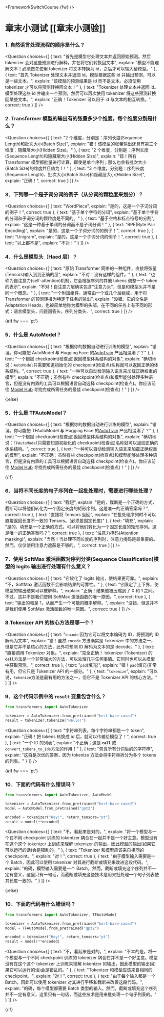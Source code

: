 <FrameworkSwitchCourse {fw} />

<!-- DISABLE-FRONTMATTER-SECTIONS -->

# 章末小测试 [[章末小测验]]

<CourseFloatingBanner
    chapter={2}
    classNames="absolute z-10 right-0 top-0"
/>

### 1. 自然语言处理流程的顺序是什么？
<Question
	choices={[
		{
			text: "首先是模型它处理文本并返回原始预测。然后 tokenizer 会对这些预测进行解释，并在将它们转换回文本",
			explain: "模型不能理解文本！必须首先使用 tokenizer 将文本转换为 id，之后才可以输入给模型。"
		},
		{
			text: "首先 Tokenizer 处理文本并返回 id。模型根据这些 id 并输出预测，可以是一些文本。",
			explain: "该模型的预测结果是 id 而不是文本。必须使用 tokenizer 才可以将预测转换回文本！"
		},
		{
			text: "Tokenizer 处理文本并返回 id。模型处理这些 id 并输出一个预测。然后可以再次使用 tokenizer 将这些预测转换回某些文本。",
			explain: "正确！Tokenizer 可以用于 id 与文本的相互转换。",
            correct: true
		}
	]}
/>

### 2. Transformer 模型的输出有的张量多少个维度，每个维度分别是什么？
<Question
	choices={[
		{
			text: "2 个维度，分别是：序列长度(Sequence Length)和批次大小(Batch Size)",
			explain: "错！该模型的张量输出还具有第三个维度：隐藏层大小(Hidden Size)。"
		},
		{
			text: "2 个维度，分别是：序列长度(Sequence Length)和隐藏层大小(Hidden Size)",
			explain: "错！所有 Transformer 模型都批量进行计算，即使是单个序列；那么也会有批次大小(Batch Size)的维度并且值为 1！"
		},
		{
			text: "3 个维度，分别是：序列长度(Sequence Length)、批次大小(Batch Size)和隐藏层大小(Hidden Size)",
			explain: "正确！",
            correct: true
		}
	]}
/>

### 3．下列哪一个是子词分词的例子（从分词的颗粒度来划分）？
<Question
	choices={[
		{
			text: "WordPiece",
			explain: "是的，这是一个子词分词的例子！",
            correct: true
		},
		{
			text: "基于单个字符的分词",
			explain: "基于单个字符的分词和子词分词的颗粒度是不同的。"
		},
		{
			text: "基于空格和标点符号的分割",
			explain: "这是一种基于单词的分词而不是子词分词！"
		},
		{
			text: "BPE(Byte Pair Encoding)",
			explain: "是的，这是一个子词分词的的例子！",
            correct: true
        },
		{
			text: "Unigram",
			explain: "是的，这是一个子词分词的例子！",
            correct: true
        },
		{
			text: "以上都不是",
			explain: "不对！"
        }
	]}
/>

### 4．什么是模型头（Haed 层）？
<Question
	choices={[
		{
			text: "原始 Transformer 网络的一种组件，直接将张量(Tensors)输入到到正确的层",
			explain: "不对！没有这样的组件。"
		},
		{
			text: "也称为自注意力(self-attention)机制，它会根据序列的其他 tokens 调整一个 token 的表示",
			explain: "不对！自注意力层确实包含“注意力头”，但是和模型头并不是同一个概念。"
		},
		{
			text: "一个附加组件，通常由一个或几个层组成，用于将 Transformer 的预测转换为特定于任务的输出",
			explain: "没错。它的全名是 Adaptation Heads，也被简单地称为模型的头部，在不同的任务上有不同的形式：语言模型头，问题回答头，序列分类头．",
			correct: true
		} 
	]}
/>

{#if fw === 'pt'}
### 5．什么是 AutoModel？
<Question
	choices={[
		{
			text: "根据你的数据自动进行训练的模型",
			explain: "错误。你可能把 AutoModel 与 Hugging Face 的<a href='https://huggingface.co/autotrain'>AutoTrain</a> 产品相混淆了？"
		},
		{
			text: "一个根据 checkpoint(检查点)返回模型体系结构的对象",
			explain: "确切地说：<code>AutoModel</code>只需要知道初始化的 checkpoint(检查点)名称就可以返回正确的体系结构。",
			correct: true
		},
		{
			text: "一种可以自动检测输入语言来加载正确权重的模型",
			explain: "不正确；虽然有些 checkpoint(检查点)和模型能够处理多种语言，但是没有内置的工具可以根据语言自动选择 checkpoint(检查点)。你应该前往 <a href='https://huggingface.co/models'>Model Hub</a> 寻找完成所需任务的最佳 checkpoint(检查点)！"
		} 
	]}
/>

{:else}
### 5．什么是 TFAutoModel？
<Question
	choices={[
		{
			text: "根据你的数据自动进行训练的模型",
			explain: "错误。你可能把 TFAutoModel 与 Hugging Face 的<a href='https://huggingface.co/autotrain'>AutoTrain</a> 产品相混淆了？"
		},
		{
			text: "一个根据 checkpoint(检查点)返回模型体系结构的对象",
			explain: "确切地说：<code>TFAutoModel</code>只需要知道初始化的 checkpoint(检查点)名称就可以返回正确的体系结构。",
			correct: true
		},
		{
			text: "一种可以自动检测输入语言来加载正确权重的模型",
			explain: "不正确；虽然有些 checkpoint(检查点)和模型能够处理多种语言，但是没有内置的工具可以根据语言自动选择 checkpoint(检查点)。你应该前往 <a href='https://huggingface.co/models'>Model Hub</a> 寻找完成所需任务的最佳 checkpoint(检查点)！"
		} 
	]}
/>

{/if}

### 6．当将不同长度的句子序列在一起批处理时，需要进行哪些处理？
<Question
	choices={[
		{
			text: "截短",
			explain: "是的，截断是一个正确的方式，截断可以将他们转化为一个固定长度的矩形序列。这是唯一的正确答案吗？",
			correct: true
		},
		{
			text: "直接将 Tensors 返回",
			explain: "在批处理序列时不可以直接返回长度不一致的 Tensors。(必须是固定长度)"
		},
		{
			text: "填充",
			explain: "是的，填充是一个正确的方式，可以将他们转化为一个固定长度的矩形序列。这是唯一的正确答案吗？",
			correct: true
		}, 
		{
			text: "注意力掩码(Attention masking)",
			explain: "当然！当处理不同长度的序列时，注意力掩码是最重要的。然而，仅仅使用注意力遮蔽是不够的。",
			correct: true
		} 
	]}
/>

### 7．使用 SoftMax 激活函数对序列分类(Sequence Classification)模型的 logits 输出进行处理有什么意义？
<Question
	choices={[
		{
			text: "它软化了 logits 输出，使结果更可靠。",
			explain: "不，SoftMax 激活函数不会影响结果的可靠性。"
		},
		{
			text: "它限定了上下界，使模型的输出结果可以被解释。",
			explain: "正确！结果值被压缩到了 0 和 1 之间。不过，这并不是我们使用 SoftMax 激活函数的唯一原因。",
            correct: true
		},
		{
			text: "输出的和是 1，从而产生一个可能的概率解释。",
			explain: "没错，但这并不是我们使用 SoftMax 激活函数的唯一原因。",
            correct: true
		}
	]}
/>

### 8.Tokenizer API 的核心方法是哪一个？
<Question
	choices={[
		{
			text: "<code>encode</code> 因为它可以将文本编码为 ID，将预测的 ID 解码为文本",
			explain: "错！虽然 <code>encode</code> 方法确实是 Tokenizer 中的方法之一，但是它并不是核心的方法，此外将预测 ID 解码为文本的是 decode。"
		},
		{
			text: "直接调用 Tokenizer 对象。",
			explain: "完全正确！ tokenizer (Tokenizer) 的 <code>__call__</code>方法是一个非常强大的方法，可以处理几乎任何事情。它同时也可以从模型中获取预测。",
			correct: true
		},
		{
			text: "<code>pad</code>(填充)",
			explain: "错！<code>pad</code>(填充)非常有用，但它只是 Tokenizer API 的一部分。"
		},
		{
			text: "<code>tokenize</code>",
			explain: "可以说，<code>tokenize</code>方法是最有用的方法之一，但它不是 Tokenizer API 的核心方法。"
		}
	]}
/>

### 9．这个代码示例中的 `result` 变量包含什么？
```py
from transformers import AutoTokenizer

tokenizer = AutoTokenizer.from_pretrained("bert-base-cased")
result = tokenizer.tokenize("Hello!")
```

<Question
	choices={[
		{
			text: "字符串列表，每个字符串都是一个 token",
			explain: "正确！把 tokens 转换成 id 后，就可以传输给模型了！",
            correct: true
		},
		{
			text: "一个 ID 的列表",
			explain: "不正确；这是 <code>__call__</code> 或 <code>convert_tokens_to_ids</code>方法的作用！"
		},
		{
			text: "包含所有分词后的的字符串",
			explain: "这将是次优的答案，因为 tokenize 方法会将字符串拆分为多个 tokens 的列表。"
		}
	]}
/>

{#if fw === 'pt'}
### 10．下面的代码有什么错误吗？
```py
from transformers import AutoTokenizer, AutoModel

tokenizer = AutoTokenizer.from_pretrained("bert-base-cased")
model = AutoModel.from_pretrained("gpt2")

encoded = tokenizer("Hey!", return_tensors="pt")
result = model(**encoded)
```

<Question
	choices={[
		{
			text: "不，看起来是对的。",
			explain: "将一个模型与一个在不同 checkpoint 训练的 tokenizer 耦合在一起并不是一个好主意。模型没有在这个这个 tokenizer 上训练来理解 tokenizer 的输出，因此模型的输出(如果它可以运行的话)会是错乱的。"
		},
		{
			text: "Tokenizer 和模型应该来自相同的 checkpoint。",
			explain: "对！",
            correct: true
		},
		{
			text: "由于模型输入需要是一个 Batch，因此可以使用 tokenizer 对其进行截断或填充来改进这段代码。",
			explain: "的确，模型输入需要是一个 Batch。然而，截断或填充这个序列并不一定有意义，这里只有一句话，而截断或填充这些技术是用来批处理一个句子列表使其长度一致的。"
		}
	]}
/>

{:else}
### 10．下面的代码有什么错误吗？
```py
from transformers import AutoTokenizer, TFAutoModel

tokenizer = AutoTokenizer.from_pretrained("bert-base-cased")
model = TFAutoModel.from_pretrained("gpt2")

encoded = tokenizer("Hey!", return_tensors="pt")
result = model(**encoded)
```

<Question
	choices={[
		{
			text: "不，看起来是对的。",
			explain: "不幸的是，将一个模型与一个不同 checkpoint 训练的 tokenizer 耦合在并不是一个好主意。模型没有在这个这个 tokenizer 上训练来理解 tokenizer 的输出，因此模型的输出(如果它可以运行的话)会是错乱的。"
		},
		{
			text: "Tokenizer 和模型应该来自相同的 checkpoint。",
			explain: "对！",
            correct: true
		},
		{
			text: "由于每个输入都是一个 Batch，因此可以使用 tokenizer 对其进行平移和截断来改善这段代码。",
			explain: "的确，每个模型都需要 Batch 类型的输入。然而，截断或填充这个序列并不一定有意义，这里只有一句话，而这些技术是用来批处理一个句子列表的。"
		}
	]}
/>

{/if}
